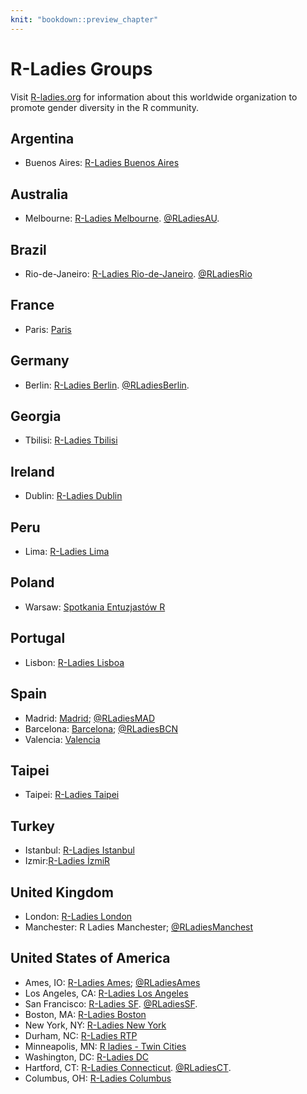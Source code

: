 ```yaml
---
knit: "bookdown::preview_chapter"
---
```


# R-Ladies Groups

Visit [R-ladies.org](https://rladies.org/) for information about this worldwide organization to promote
gender diversity in the R community.

## Argentina

  * Buenos Aires: [R-Ladies Buenos Aires](https://www.meetup.com/rladies-buenos-aires/)

## Australia

  * Melbourne: [R-Ladies Melbourne](https://www.meetup.com/R-Ladies-Melbourne/). [\@RLadiesAU](https://twitter.com/RLadiesAU).

## Brazil

 * Rio-de-Janeiro: [R-Ladies Rio-de-Janeiro](https://www.meetup.com/R-Ladies-Rio-de-Janeiro). [\@RLadiesRio](https://twitter.com/RLadiesRio)

## France

  * Paris: [Paris](https://www.meetup.com/rladies-paris/)
  
## Germany

  * Berlin: [R-Ladies Berlin](https://www.meetup.com/rladies-berlin/). [\@RLadiesBerlin](https://twitter.com/RLadiesBerlin).
  
## Georgia
 
  * Tbilisi: [R-Ladies Tbilisi](https://www.meetup.com/R-Ladies-Tbilisi/)
  
## Ireland

  * Dublin: [R-Ladies Dublin](https://www.meetup.com/R-Ladies-Dublin/)
  
## Peru

  * Lima: [R-Ladies Lima](https://twitter.com/RLadiesLima)
  
## Poland

  * Warsaw: [Spotkania Entuzjastów R](https://www.meetup.com/Spotkania-Entuzjastow-R-Warsaw-R-Users-Group-Meetup/)

## Portugal

  * Lisbon: [R-Ladies Lisboa](https://www.meetup.com/R-Ladies-Lisboa/)
  
## Spain

  * Madrid: [Madrid](https://www.meetup.com/rladies-madrid); [\@RLadiesMAD](https://twitter.com/RLadiesMAD)
  * Barcelona: [Barcelona](https://www.meetup.com/es-ES/rladies-barcelona/); [\@RLadiesBCN](https://twitter.com/rladiesbcn)
  * Valencia: [Valencia](https://twitter.com/RLadiesValencia)

## Taipei

  * Taipei: [R-Ladies Taipei](https://www.meetup.com/R-Ladies-Taipei/)

## Turkey

  * Istanbul: [R-Ladies Istanbul](https://www.meetup.com/R-Ladies-Istanbul/)
  * Izmir:[R-Ladies İzmiR](https://www.meetup.com/R-Ladies-%C4%B0zmiR/)

## United Kingdom

  * London: [R-Ladies London](https://www.meetup.com/rladies-london/)
  * Manchester: R Ladies Manchester; [\@RLadiesManchest](https://twitter.com/RLadiesManchest)

## United States of America

  * Ames, IO: [R-Ladies Ames](https://www.meetup.com/R-Ladies-Ames/events/235936204/); [\@RLadiesAmes](https://twitter.com/RLadiesAmes)
  * Los Angeles, CA: [R-Ladies Los Angeles](https://www.meetup.com/rladies-la/)
  * San Francisco: [R-Ladies SF](https://www.meetup.com/rladies-san-francisco/). [\@RLadiesSF](https://twitter.com/RLadiesSF).
  * Boston, MA: [R-Ladies Boston](https://www.meetup.com/R-Ladies-Boston/)
  * New York, NY: [R-Ladies New York](https://www.meetup.com/rladies-newyork/)
  * Durham, NC: [R-Ladies RTP](https://www.meetup.com/R-Ladies-RTP/)
  * Minneapolis, MN: [R ladies - Twin Cities](https://www.meetup.com/RLadiesTC/)
  * Washington, DC: [R-Ladies DC](https://www.meetup.com/rladies-dc/)
  * Hartford, CT: [R-Ladies Connecticut](https://www.meetup.com/rladies-connecticut/). [\@RLadiesCT](https://twitter.com/RLadiesCT). 
  * Columbus, OH: [R-Ladies Columbus](https://www.meetup.com/RLadies-Columbus/)
